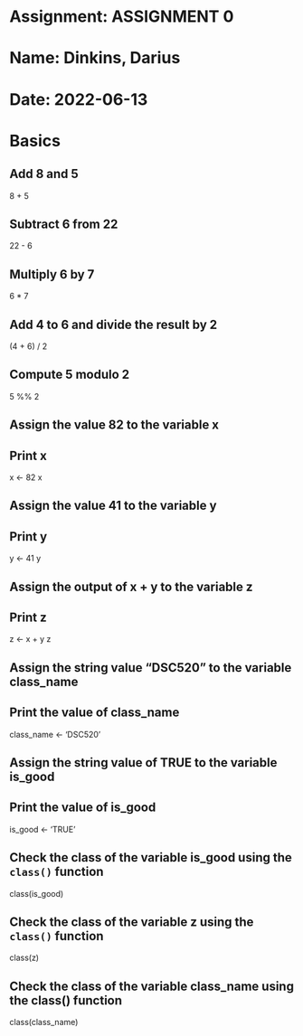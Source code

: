 # Assignment: ASSIGNMENT 0
# Name: Dinkins, Darius
# Date: 2022-06-13

# Basics

## Add 8 and 5
8 + 5

## Subtract 6 from 22
22 - 6

## Multiply 6 by 7
6 * 7

## Add 4 to 6 and divide the result by 2
(4 + 6) / 2

## Compute 5 modulo 2
5 %% 2

## Assign the value 82 to the variable x
## Print x
x <- 82
x

## Assign the value 41 to the variable y
## Print y
y <- 41
y

## Assign the output of x + y to the variable z
## Print z
z <- x + y
z

## Assign the string value "DSC520" to the variable class_name
## Print the value of class_name
class_name <- 'DSC520'

## Assign the string value of TRUE to the variable is_good
## Print the value of is_good
is_good <- 'TRUE'

## Check the class of the variable is_good using the `class()` function
class(is_good)

## Check the class of the variable z using the `class()` function
class(z)

## Check the class of the variable class_name using the class() function
class(class_name)


